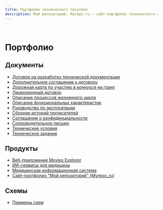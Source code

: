 ```yaml
---
title: Портфолио технического писателя
description: Мой репозиторий. Myrepo.ru – сайт-портфолио технического писателя
---
```


<br />

# Портфолио

## Документы

- [Договор на разработку технической документации](https://drive.google.com/file/d/1mWDlv3rsMiPzGtQgjTyisWqu39tUjoz7/view?usp=share_link)
- [Дополнительное соглашение к договору](https://drive.google.com/file/d/1LtgEzN39jF89N_RTLl_A7JTaNZVOH1X-/view?usp=share_link)  
- [Дорожная карта по участию в конкурсе на грант](/portfolio/docs/dorozhnaya-karta-po-uchastiyu-v-konkurse.mdx)
- [Лицензионный договор](/portfolio/docs/obrazets-litsenzionnogo-dogovora.mdx)
- [Описание процессов жизненного цикла](/portfolio/docs/opisaniye-protsessov-zhiznennogo-tsikla.mdx)
- [Описание функциональных характеристик](/portfolio/docs/opisaniye-funktsionalnykh-kharakteristik.mdx)
- [Руководство по эксплуатации](/portfolio/docs/rukovodstvo-po-ekspluatatsii-po.mdx)
- [Сборник историй техписателей](/portfolio/docs/sbornik-istoriy-tekhpisateley.mdx)
- [Соглашение о конфиденциальности](https://drive.google.com/file/d/1iD13v6h418dl907kpD50I7YqdQ_k42NR/view?usp=share_link)  
- [Сопроводительное письмо](https://drive.google.com/file/d/1Xwc9n2IOcIFJMQ8yq5l-ru4iUblv0BV2/view?usp=share_link)
- [Технические условия](/portfolio/docs/tekhnicheskiye-usloviya.mdx)
- [Техническое задание](/portfolio/docs/tekhnicheskiye-zadaniya-na-programmnyy-kompleks.mdx)

## Продукты

- [Веб-приложение Movies Explorer](/portfolio/products/movies-explorer)
- [ИИ-сервисы для медицины](/portfolio/products/ai-services.mdx)
- [Медицинская информационная система](/portfolio/products/mis.mdx)
- [Сайт-портфолио "Мой репозиторий" (Myrepo_ru)](/portfolio/products/portfolio-website.mdx)

## Схемы

- [Примеры схем](/portfolio/diagrams.mdx)